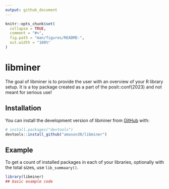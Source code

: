 ```yaml
---
output: github_document
---
```


<!-- README.md is generated from README.Rmd. Please edit that file -->

```r
knitr::opts_chunk$set(
  collapse = TRUE,
  comment = "#>",
  fig.path = "man/figures/README-",
  out.width = "100%"
)
```

# libminer

<!-- badges: start -->
<!-- badges: end -->

The goal of libminer is to provide the user with an overview of your R library setup. It is a toy package created as a part of the posit::conf(2023) and not meant for serious use!

## Installation

You can install the development version of libminer from [GitHub](https://github.com/) with:

``` r
# install.packages("devtools")
devtools::install_github("amason30/libminer")
```

## Example

To get a count of installed packages in each of your libraries, optionally with the total sizes, use `lib_summaary()`.

```r
library(libminer)
## basic example code
```
